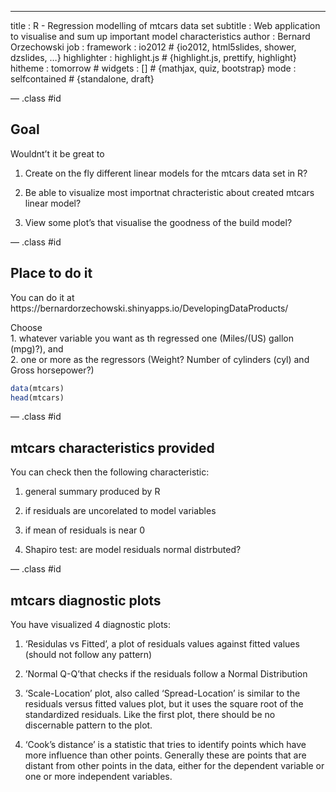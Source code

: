 ---
title       : R - Regression modelling of mtcars data set
subtitle    : Web application to visualise and sum up important model characteristics
author      : Bernard Orzechowski
job         : 
framework   : io2012        # {io2012, html5slides, shower, dzslides, ...}
highlighter : highlight.js  # {highlight.js, prettify, highlight}
hitheme     : tomorrow      # 
widgets     : []            # {mathjax, quiz, bootstrap}
mode        : selfcontained # {standalone, draft}

--- .class #id 

## Goal

Wouldnt't it be great to  


1. Create on the fly different linear models for the mtcars data set in R? 


2. Be able to visualize most importnat chracteristic about created mtcars linear model?  


3. View some plot's that visualise the goodness of the build model?  


--- .class #id 

## Place to do it

You can do it at https://bernardorzechowski.shinyapps.io/DevelopingDataProducts/  

Choose  
1. whatever variable you want as th regressed one (Miles/(US) gallon (mpg)?), and  
2. one or more as the regressors (Weight? Number of cylinders (cyl) and Gross horsepower?)

```r
data(mtcars)
head(mtcars)
```

--- .class #id 

## mtcars characteristics provided

You can check then the following characteristic:

1. general summary produced by R  


2. if residuals are uncorelated to model variables  


3. if mean of residuals is near 0  


4. Shapiro test: are model residuals normal distrbuted?  


--- .class #id 

## mtcars diagnostic plots

You have visualized 4 diagnostic plots:

1. 'Residulas vs Fitted', a plot of residuals values against fitted values (should not follow any pattern)  

2. 'Normal Q-Q'that checks if the residuals follow a Normal Distribution  

3. 'Scale-Location' plot, also called 'Spread-Location' is similar to the residuals versus fitted values plot, but it uses the square root of the standardized residuals. Like the first plot, there should be no discernable pattern to the plot.  

4. 'Cook's distance' is a statistic that tries to identify points which have more influence than other points. Generally these are points that are distant from other points in the data, either for the dependent variable or one or more independent variables.  







